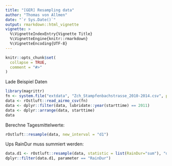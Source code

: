 ```yaml
---
title: "[GER] Resampling data"
author: "Thomas von Allmen"
date: "`r Sys.Date()`"
output: rmarkdown::html_vignette
vignette: >
  %\VignetteIndexEntry{Vignette Title}
  %\VignetteEngine{knitr::rmarkdown}
  %\VignetteEncoding{UTF-8}
---
```


```r
knitr::opts_chunk$set(
  collapse = TRUE,
  comment = "#>"
)
```

Lade Beispiel Daten

```r
library(magrittr)
fn <- system.file("extdata", "Zch_Stampfenbachstrasse_2010-2014.csv", package = "rOstluft.data", mustWork = TRUE)
data <- rOstluft::read_airmo_csv(fn)
data <- dplyr::filter(data, lubridate::year(starttime) == 2011)
data <- dplyr::arrange(data, starttime)
data
```

Berechne Tagesmittelwerte:
```r
rOstluft::resample(data, new_interval = "d1")
```

Ups RainDur muss summiert werden:
```r
data.d1 <- rOstluft::resample(data, statistic = list(RainDur="sum"), "d1")
dplyr::filter(data.d1, parameter == "RainDur")
```



